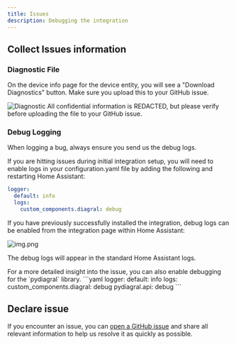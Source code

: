 ```yaml
---
title: Issues
description: Debugging the integration
---
```


## Collect Issues information

### Diagnostic File

On the device info page for the device entity, you will see a "Download Diagnostics" button.
Make sure you upload this to your GitHub issue.

<Image src="/images/diagnostics.png" alt="Diagnostic" />

<Warning>
All confidential information is REDACTED, but please verify before uploading the file to your GitHub issue.
</Warning>

### Debug Logging

When logging a bug, always ensure you send us the debug logs. 

If you are hitting issues during initial integration setup, you will need to enable logs in your configuration.yaml file by adding the following and restarting Home Assistant:
```yaml
logger:
  default: info
  logs:
    custom_components.diagral: debug
```

If you have previously successfully installed the integration, debug logs can be enabled from the integration page within Home Assistant:

![img.png](/images/debugging.png)

The debug logs will appear in the standard Home Assistant logs.

<Card title="Active debug on pydiagral library" icon="spider">
For a more detailed insight into the issue, you can also enable debugging for the `pydiagral` library.
```yaml
logger:
  default: info
  logs:
    custom_components.diagral: debug
    pydiagral.api: debug
```
</Card>

## Declare issue

If you encounter an issue, you can [open a GitHub issue](https://github.com/mguyard/hass-diagral/issues/new/choose) and share all relevant information to help us resolve it as quickly as possible.